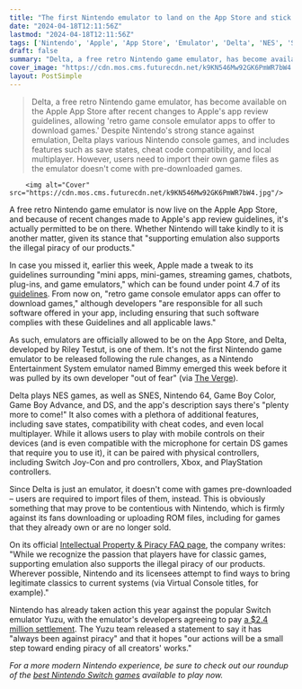 ```yaml
---
title: "The first Nintendo emulator to land on the App Store and stick following an Apple rule change plays DS, GBA, N64 games for free"
date: "2024-04-18T12:11:56Z"
lastmod: "2024-04-18T12:11:56Z"
tags: ['Nintendo', 'Apple', 'App Store', 'Emulator', 'Delta', 'NES', 'SNES', 'N64', 'Game Boy Color', 'Game Boy Advance', 'DS']
draft: false
summary: "Delta, a free retro Nintendo game emulator, has become available on the Apple App Store after recent changes to Apple's app review guidelines, allowing 'retro game console emulator apps to offer to download games.' Despite Nintendo's strong stance against emulation, Delta plays various Nintendo console games, and includes features such as save states, cheat code compatibility, and local multiplayer. However, users need to import their own game files as the emulator doesn't come with pre-downloaded games."
cover_image: "https://cdn.mos.cms.futurecdn.net/k9KN546Mw92GK6PmWR7bW4.jpg" 
layout: PostSimple
---
```

> Delta, a free retro Nintendo game emulator, has become available on the Apple App Store after recent changes to Apple's app review guidelines, allowing 'retro game console emulator apps to offer to download games.' Despite Nintendo's strong stance against emulation, Delta plays various Nintendo console games, and includes features such as save states, cheat code compatibility, and local multiplayer. However, users need to import their own game files as the emulator doesn't come with pre-downloaded games.


        <img alt="Cover" src="https://cdn.mos.cms.futurecdn.net/k9KN546Mw92GK6PmWR7bW4.jpg"/>
        
A free retro Nintendo game emulator is now live on the Apple App Store, and because of recent changes made to Apple's app review guidelines, it's actually permitted to be on there. Whether Nintendo will take kindly to it is another matter, given its stance that "supporting emulation also supports the illegal piracy of our products."

In case you missed it, earlier this week, Apple made a tweak to its guidelines surrounding "mini apps, mini-games, streaming games, chatbots, plug-ins, and game emulators," which can be found under point 4.7 of its [<u>guidelines</u>](https://go.redirectingat.com/?id=92X1161492&xcust=grd_gb_2070091627898629921&xs=1&url=https%3A%2F%2Fdeveloper.apple.com%2Fapp-store%2Freview%2Fguidelines%2F&sref=https%3A%2F%2Fwww.gamesradar.com%2Fthe-first-nintendo-emulator-to-land-on-the-app-store-and-stick-following-an-apple-rule-change-plays-ds-gba-n64-games-for-free). From now on, "retro game console emulator apps can offer to download games," although developers "are responsible for all such software offered in your app, including ensuring that such software complies with these Guidelines and all applicable laws."

As such, emulators are officially allowed to be on the App Store, and Delta, developed by Riley Testut, is one of them. It's not the first Nintendo game emulator to be released following the rule changes, as a Nintendo Entertainment System emulator named Bimmy emerged this week before it was pulled by its own developer "out of fear" (via [<u>The Verge</u>](https://www.theverge.com/2024/4/16/24132351/iphone-apple-app-store-nes-emulator-bimmy-removed)). 

Delta plays NES games, as well as SNES, Nintendo 64, Game Boy Color, Game Boy Advance, and DS, and the app's description says there's "plenty more to come!" It also comes with a plethora of additional features, including save states, compatibility with cheat codes, and even local multiplayer. While it allows users to play with mobile controls on their devices (and is even compatible with the microphone for certain DS games that require you to use it), it can be paired with physical controllers, including Switch Joy-Con and pro controllers, Xbox, and PlayStation controllers. 

Since Delta is just an emulator, it doesn't come with games pre-downloaded – users are required to import files of them, instead. This is obviously something that may prove to be contentious with Nintendo, which is firmly against its fans downloading or uploading ROM files, including for games that they already own or are no longer sold. 

On its official [<u>Intellectual Property &amp; Piracy FAQ page</u>](https://en-americas-support.nintendo.com/app/answers/detail/a_id/55888/~/intellectual-property-%26-piracy-faq#s2q5), the company writes: "While we recognize the passion that players have for classic games, supporting emulation also supports the illegal piracy of our products. Wherever possible, Nintendo and its licensees attempt to find ways to bring legitimate classics to current systems (via Virtual Console titles, for example)."

Nintendo has already taken action this year against the popular Switch emulator Yuzu, with the emulator's developers agreeing to pay [<u>a $2.4 million settlement</u>](https://www.gamesradar.com/with-yuzu-agreeing-to-pay-nintendo-a-dollar24-million-settlement-the-switch-emulators-future-looks-bleak/). The Yuzu team released a statement to say it has "always been against piracy" and that it hopes "our actions will be a small step toward ending piracy of all creators' works."

*For a more modern Nintendo experience, be sure to check out our roundup of the *[<u><em>best Nintendo Switch games</em></u>](https://www.gamesradar.com/best-switch-games/)* available to play now.*
        